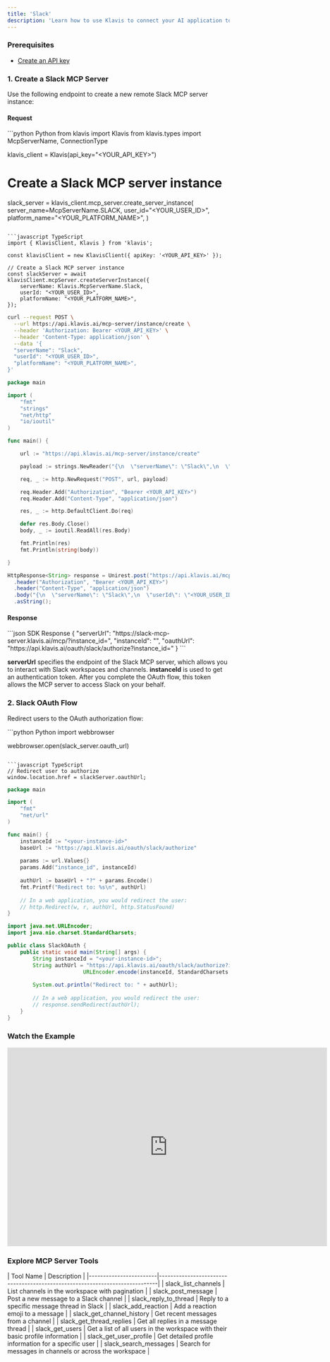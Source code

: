```yaml
---
title: 'Slack'
description: 'Learn how to use Klavis to connect your AI application to Slack MCP Server'
---
```




### Prerequisites

- [Create an API key](https://www.klavis.ai/home/api-keys)

### 1. Create a Slack MCP Server

Use the following endpoint to create a new remote Slack MCP server instance:

#### Request
<CodeGroup>
```python Python
from klavis import Klavis
from klavis.types import McpServerName, ConnectionType

klavis_client = Klavis(api_key="<YOUR_API_KEY>")

# Create a Slack MCP server instance
slack_server = klavis_client.mcp_server.create_server_instance(
    server_name=McpServerName.SLACK,
    user_id="<YOUR_USER_ID>",
    platform_name="<YOUR_PLATFORM_NAME>",
)
```

```javascript TypeScript
import { KlavisClient, Klavis } from 'klavis';

const klavisClient = new KlavisClient({ apiKey: '<YOUR_API_KEY>' });

// Create a Slack MCP server instance
const slackServer = await klavisClient.mcpServer.createServerInstance({
    serverName: Klavis.McpServerName.Slack,
    userId: "<YOUR_USER_ID>",
    platformName: "<YOUR_PLATFORM_NAME>",
});
```

```bash cURL
curl --request POST \
  --url https://api.klavis.ai/mcp-server/instance/create \
  --header 'Authorization: Bearer <YOUR_API_KEY>' \
  --header 'Content-Type: application/json' \
  --data '{
  "serverName": "Slack",
  "userId": "<YOUR_USER_ID>",
  "platformName": "<YOUR_PLATFORM_NAME>",
}'
```



```go Go
package main

import (
	"fmt"
	"strings"
	"net/http"
	"io/ioutil"
)

func main() {

	url := "https://api.klavis.ai/mcp-server/instance/create"

	payload := strings.NewReader("{\n  \"serverName\": \"Slack\",\n  \"userId\": \"<YOUR_USER_ID>\",\n  \"platformName\": \"<YOUR_PLATFORM_NAME>\",\n}")

	req, _ := http.NewRequest("POST", url, payload)

	req.Header.Add("Authorization", "Bearer <YOUR_API_KEY>")
	req.Header.Add("Content-Type", "application/json")

	res, _ := http.DefaultClient.Do(req)

	defer res.Body.Close()
	body, _ := ioutil.ReadAll(res.Body)

	fmt.Println(res)
	fmt.Println(string(body))

}
```

```java Java
HttpResponse<String> response = Unirest.post("https://api.klavis.ai/mcp-server/instance/create")
  .header("Authorization", "Bearer <YOUR_API_KEY>")
  .header("Content-Type", "application/json")
  .body("{\n  \"serverName\": \"Slack\",\n  \"userId\": \"<YOUR_USER_ID>\",\n  \"platformName\": \"<YOUR_PLATFORM_NAME>\",\n}")
  .asString();
```
</CodeGroup>

#### Response
<CodeGroup>
```json SDK Response
{
  "serverUrl": "https://slack-mcp-server.klavis.ai/mcp/?instance_id=<instance-id>",
  "instanceId": "<instance-id>",
  "oauthUrl": "https://api.klavis.ai/oauth/slack/authorize?instance_id=<instance-id>"
}
```
</CodeGroup>

<Check>**serverUrl** specifies the endpoint of the Slack MCP server, which allows you to interact with Slack workspaces and channels.</Check>
<Note>**instanceId** is used to get an authentication token. After you complete the OAuth flow, this token allows the MCP server to access Slack on your behalf.</Note>

### 2. Slack OAuth Flow

Redirect users to the OAuth authorization flow:

<CodeGroup>
```python Python
import webbrowser

webbrowser.open(slack_server.oauth_url)
```

```javascript TypeScript
// Redirect user to authorize
window.location.href = slackServer.oauthUrl;
```



```go Go
package main

import (
    "fmt"
    "net/url"
)

func main() {
    instanceId := "<your-instance-id>"
    baseUrl := "https://api.klavis.ai/oauth/slack/authorize"
    
    params := url.Values{}
    params.Add("instance_id", instanceId)
    
    authUrl := baseUrl + "?" + params.Encode()
    fmt.Printf("Redirect to: %s\n", authUrl)
    
    // In a web application, you would redirect the user:
    // http.Redirect(w, r, authUrl, http.StatusFound)
}
```

```java Java
import java.net.URLEncoder;
import java.nio.charset.StandardCharsets;

public class SlackOAuth {
    public static void main(String[] args) {
        String instanceId = "<your-instance-id>";
        String authUrl = "https://api.klavis.ai/oauth/slack/authorize?instance_id=" + 
                        URLEncoder.encode(instanceId, StandardCharsets.UTF_8);
        
        System.out.println("Redirect to: " + authUrl);
        
        // In a web application, you would redirect the user:
        // response.sendRedirect(authUrl);
    }
}
```


</CodeGroup>

### Watch the Example
<iframe
  width="725"
  height="450"
  src="https://www.youtube.com/embed/K7NnYbEhmyM"
  title="YouTube video player"
  frameBorder="0"
  allow="accelerometer; autoplay; clipboard-write; encrypted-media; gyroscope; picture-in-picture; web-share"
  allowFullScreen
></iframe>

### Explore MCP Server Tools

<Accordion title="Tools Information">
| Tool Name              | Description                                                                 |
|------------------------|-----------------------------------------------------------------------------|
| slack_list_channels    | List channels in the workspace with pagination                       |
| slack_post_message     | Post a new message to a Slack channel                                       |
| slack_reply_to_thread  | Reply to a specific message thread in Slack                                 |
| slack_add_reaction     | Add a reaction emoji to a message                                           |
| slack_get_channel_history | Get recent messages from a channel                                       |
| slack_get_thread_replies | Get all replies in a message thread                                       |
| slack_get_users        | Get a list of all users in the workspace with their basic profile information |
| slack_get_user_profile | Get detailed profile information for a specific user                        |
| slack_search_messages  | Search for messages in channels or across the workspace                     |
</Accordion> 